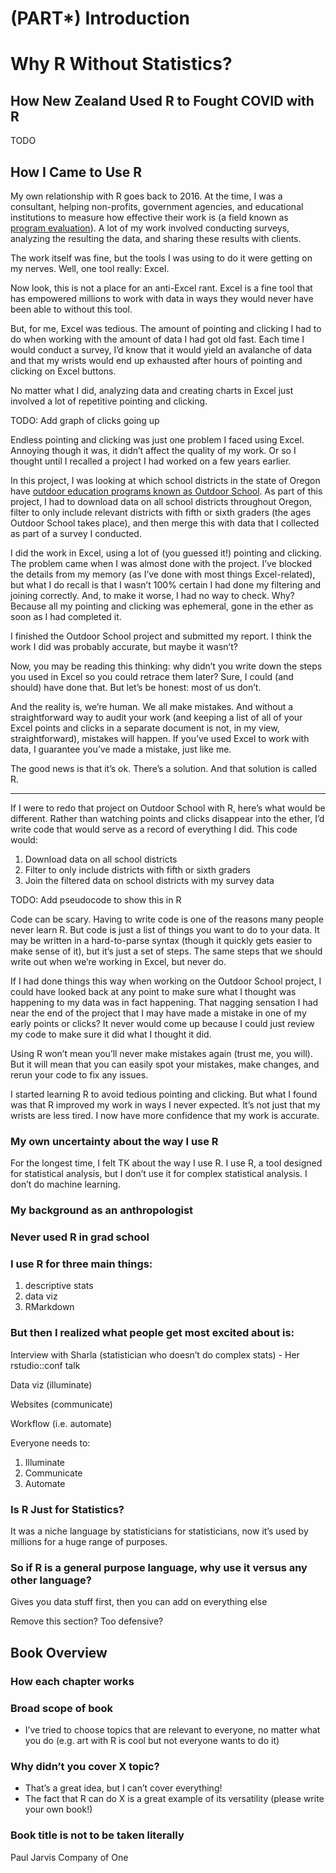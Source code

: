 # (PART\*) Introduction {-}

# Why R Without Statistics? {-}

## How New Zealand Used R to Fought COVID with R {-}

TODO

## How I Came to Use R {-}

My own relationship with R goes back to 2016. At the time, I was a consultant, helping non-profits, government agencies, and educational institutions to measure how effective their work is (a field known as [program evaluation](https://www.cdc.gov/evaluation/index.htm)). A lot of my work involved conducting surveys, analyzing the resulting the data, and sharing these results with clients. 

The work itself was fine, but the tools I was using to do it were getting on my nerves. Well, one tool really: Excel. 

Now look, this is not a place for an anti-Excel rant. Excel is a fine tool that has empowered millions to work with data in ways they would never have been able to without this tool. 

But, for me, Excel was tedious. The amount of pointing and clicking I had to do when working with the amount of data I had got old fast. Each time I would conduct a survey, I’d know that it would yield an avalanche of data and that my wrists would end up exhausted after hours of pointing and clicking on Excel buttons. 

No matter what I did, analyzing data and creating charts in Excel just involved a lot of repetitive pointing and clicking. 

TODO: Add graph of clicks going up

Endless pointing and clicking was just one problem I faced using Excel. Annoying though it was, it didn’t affect the quality of my work. Or so I thought until I recalled a project I had worked on a few years earlier. 

In this project, I was looking at which school districts in the state of Oregon have [outdoor education programs known as Outdoor School](https://oregonstate.app.box.com/s/83g5sjdm88xgqdxfze0ri7qo4uff5sj7). As part of this project, I had to download data on all school districts throughout Oregon, filter to only include relevant districts with fifth or sixth graders (the ages Outdoor School takes place), and then merge this with data that I collected as part of a survey I conducted. 

I did the work in Excel, using a lot of (you guessed it!) pointing and clicking. The problem came when I was almost done with the project. I’ve blocked the details from my memory (as I’ve done with most things Excel-related), but what I do recall is that I wasn’t 100% certain I had done my filtering and joining correctly. And, to make it worse, I had no way to check. Why? Because all my pointing and clicking was ephemeral, gone in the ether as soon as I had completed it. 

I finished the Outdoor School project and submitted my report. I think the work I did was probably accurate, but maybe it wasn’t? 

Now, you may be reading this thinking: why didn’t you write down the steps you used in Excel so you could retrace them later? Sure, I could (and should) have done that. But let’s be honest: most of us don’t. 

And the reality is, we’re human. We all make mistakes. And without a straightforward way to audit your work (and keeping a list of all of your Excel points and clicks in a separate document is not, in my view, straightforward), mistakes will happen. If you’ve used Excel to work with data, I guarantee you’ve made a mistake, just like me. 

The good news is that it’s ok. There’s a solution. And that solution is called R. 

* * * 

If I were to redo that project on Outdoor School with R, here’s what would be different. Rather than watching points and clicks disappear into the ether, I’d write code that would serve as a record of everything I did. This code would: 

1. Download data on all school districts
2. Filter to only include districts with fifth or sixth graders
3. Join the filtered data on school districts with my survey data

TODO: Add pseudocode to show this in R

Code can be scary. Having to write code is one of the reasons many people never learn R. But code is just a list of things you want to do to your data. It may be written in a hard-to-parse syntax (though it quickly gets easier to make sense of it), but it’s just a set of steps. The same steps that we should write out when we’re working in Excel, but never do. 

If I had done things this way when working on the Outdoor School project, I could have looked back at any point to make sure what I thought was happening to my data was in fact happening. That nagging sensation I had near the end of the project that I may have made a mistake in one of my early points or clicks? It never would come up because I could just review my code to make sure it did what I thought it did. 

Using R won’t mean you’ll never make mistakes again (trust me, you will). But it will mean that you can easily spot your mistakes, make changes, and rerun your code to fix any issues. 

I started learning R to avoid tedious pointing and clicking. But what I found was that R improved my work in ways I never expected. It’s not just that my wrists are less tired. I now have more confidence that my work is accurate. 

### My own uncertainty about the way I use R {-}

For the longest time, I felt TK about the way I use R. I use R, a tool designed for statistical analysis, but I don't use it for complex statistical analysis. I don't do machine learning. 

### My background as an anthropologist {-}

### Never used R in grad school {-}

### I use R for three main things: {-}

1. descriptive stats
2. data viz
3. RMarkdown

### But then I realized what people get most excited about is: {-}

Interview with Sharla (statistician who doesn't do complex stats)
- Her rstudio::conf talk

Data viz (illuminate)

Websites (communicate)

Workflow (i.e. automate)

Everyone needs to:

1. Illuminate
2. Communicate
3. Automate

### Is R Just for Statistics? {-}

It was a niche language by statisticians for statisticians, now it's used by millions for a huge range of purposes. 

### So if R is a general purpose language, why use it versus any other language? {-}

Gives you data stuff first, then you can add on everything else

Remove this section? Too defensive?

## Book Overview {-}

### How each chapter works {-}

### Broad scope of book {-}
- I’ve tried to choose topics that are relevant to everyone, no matter what you do (e.g. art with R is cool but not everyone wants to do it)

### Why didn’t you cover X topic? {-} 
- That’s a great idea, but I can’t cover everything!
- The fact that R can do X is a great example of its versatility (please write your own book!)

### Book title is not to be taken literally {-}

Paul Jarvis Company of One 

